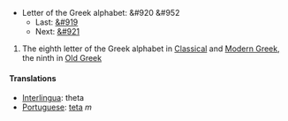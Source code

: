 *Letter of the Greek alphabet: &#920 &#952
**Last: [[eta|&#919]]
**Next: [[iota|&#921]]

# The eighth letter of the Greek alphabet in [[en:Classical Greek|Classical]] and [[en:Modern Greek|Modern Greek]], the ninth in [[en:Old Greek|Old Greek]]

==== Translations ====
*[[Interlingua]]: theta
*[[Portuguese]]: [[teta]] ''m''